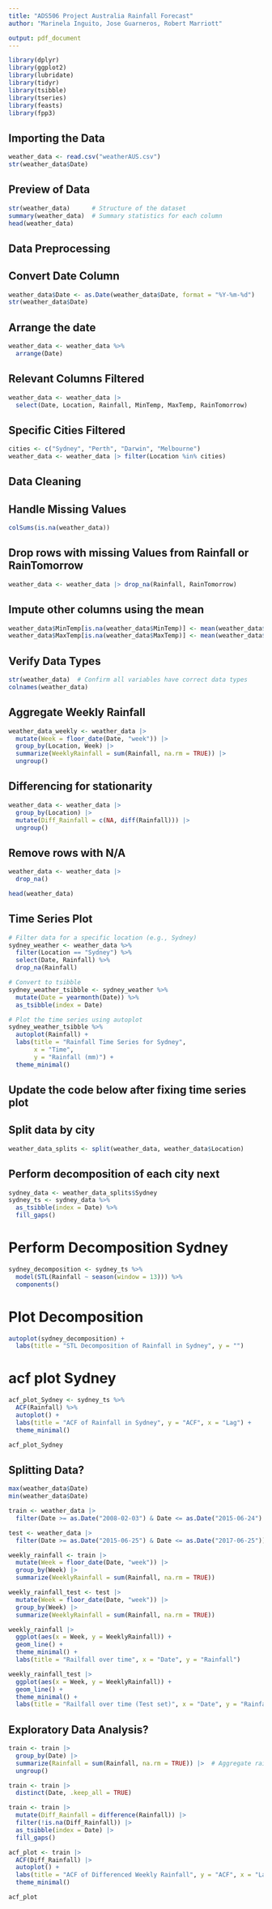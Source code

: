 ```yaml
---
title: "ADS506 Project Australia Rainfall Forecast"
author: "Marinela Inguito, Jose Guarneros, Robert Marriott"

output: pdf_document
---
```


```r
library(dplyr)
library(ggplot2)
library(lubridate)
library(tidyr)
library(tsibble)
library(tseries)
library(feasts)
library(fpp3)
```

## Importing the Data

```r
weather_data <- read.csv("weatherAUS.csv")
str(weather_data$Date)
```

## Preview of Data

```r
str(weather_data)      # Structure of the dataset
summary(weather_data)  # Summary statistics for each column
head(weather_data)     
```

## Data Preprocessing
## Convert Date Column

```r
weather_data$Date <- as.Date(weather_data$Date, format = "%Y-%m-%d")
str(weather_data$Date)
```
## Arrange the date

```r
weather_data <- weather_data %>%
  arrange(Date)
```

## Relevant Columns Filtered

```r
weather_data <- weather_data |>
  select(Date, Location, Rainfall, MinTemp, MaxTemp, RainTomorrow)
```

## Specific Cities Filtered

```r
cities <- c("Sydney", "Perth", "Darwin", "Melbourne")
weather_data <- weather_data |> filter(Location %in% cities)
```

## Data Cleaning
## Handle Missing Values

```r
colSums(is.na(weather_data))
```

## Drop rows with missing Values from Rainfall or RainTomorrow

```r
weather_data <- weather_data |> drop_na(Rainfall, RainTomorrow)
```

## Impute other columns using the mean

```r
weather_data$MinTemp[is.na(weather_data$MinTemp)] <- mean(weather_data$MinTemp, na.rm = TRUE)
weather_data$MaxTemp[is.na(weather_data$MaxTemp)] <- mean(weather_data$MaxTemp, na.rm = TRUE)
```

## Verify Data Types

```r
str(weather_data)  # Confirm all variables have correct data types
colnames(weather_data)
```

## Aggregate Weekly Rainfall

```r
weather_data_weekly <- weather_data |>
  mutate(Week = floor_date(Date, "week")) |>
  group_by(Location, Week) |>
  summarize(WeeklyRainfall = sum(Rainfall, na.rm = TRUE)) |>
  ungroup()
```

## Differencing for stationarity

```r
weather_data <- weather_data |>
  group_by(Location) |>
  mutate(Diff_Rainfall = c(NA, diff(Rainfall))) |>
  ungroup()
```

## Remove rows with N/A

```r
weather_data <- weather_data |>
  drop_na()

head(weather_data)
```
## Time Series Plot

```r
# Filter data for a specific location (e.g., Sydney)
sydney_weather <- weather_data %>%
  filter(Location == "Sydney") %>%
  select(Date, Rainfall) %>%
  drop_na(Rainfall)

# Convert to tsibble
sydney_weather_tsibble <- sydney_weather %>%
  mutate(Date = yearmonth(Date)) %>%
  as_tsibble(index = Date)

# Plot the time series using autoplot
sydney_weather_tsibble %>%
  autoplot(Rainfall) +
  labs(title = "Rainfall Time Series for Sydney",
       x = "Time",
       y = "Rainfall (mm)") +
  theme_minimal()

```




## Update the code below after fixing time series plot


## Split data by city

```r
weather_data_splits <- split(weather_data, weather_data$Location)
```

## Perform decomposition of each city next

```r
sydney_data <- weather_data_splits$Sydney
sydney_ts <- sydney_data %>%
  as_tsibble(index = Date) %>%
  fill_gaps()
```

# Perform Decomposition Sydney

```r
sydney_decomposition <- sydney_ts %>%
  model(STL(Rainfall ~ season(window = 13))) %>%
  components()
```

# Plot Decomposition

```r
autoplot(sydney_decomposition) +
  labs(title = "STL Decomposition of Rainfall in Sydney", y = "")
```

# acf plot Sydney

```r
acf_plot_Sydney <- sydney_ts %>%
  ACF(Rainfall) %>%
  autoplot() +
  labs(title = "ACF of Rainfall in Sydney", y = "ACF", x = "Lag") +
  theme_minimal()

acf_plot_Sydney
```




## Splitting Data?

```r
max(weather_data$Date)
min(weather_data$Date)

train <- weather_data |>
  filter(Date >= as.Date("2008-02-03") & Date <= as.Date("2015-06-24") )

test <- weather_data |>
  filter(Date >= as.Date("2015-06-25") & Date <= as.Date("2017-06-25"))

```


```r
weekly_rainfall <- train |>
  mutate(Week = floor_date(Date, "week")) |>
  group_by(Week) |>                          
  summarize(WeeklyRainfall = sum(Rainfall, na.rm = TRUE))

weekly_rainfall_test <- test |>
  mutate(Week = floor_date(Date, "week")) |>
  group_by(Week) |>                          
  summarize(WeeklyRainfall = sum(Rainfall, na.rm = TRUE))

weekly_rainfall |>
  ggplot(aes(x = Week, y = WeeklyRainfall)) +
  geom_line() +
  theme_minimal() +
  labs(title = "Railfall over time", x = "Date", y = "Rainfall")

weekly_rainfall_test |>
  ggplot(aes(x = Week, y = WeeklyRainfall)) +
  geom_line() +
  theme_minimal() +
  labs(title = "Railfall over time (Test set)", x = "Date", y = "Rainfall")

```

## Exploratory Data Analysis?

```r
train <- train |>
  group_by(Date) |>
  summarize(Rainfall = sum(Rainfall, na.rm = TRUE)) |>  # Aggregate rainfall
  ungroup()

train <- train |>
  distinct(Date, .keep_all = TRUE)

train <- train |>
  mutate(Diff_Rainfall = difference(Rainfall)) |>
  filter(!is.na(Diff_Rainfall)) |>
  as_tsibble(index = Date) |>
  fill_gaps()

acf_plot <- train |>
  ACF(Diff_Rainfall) |>
  autoplot() +
  labs(title = "ACF of Differenced Weekly Rainfall", y = "ACF", x = "Lag") +
  theme_minimal()

acf_plot
```



